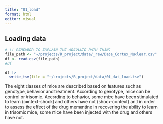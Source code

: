 ```yaml
---
title: "01_load"
format: html
editor: visual
---
```


## Loading data

```r
# !! REMEMBER TO EXPLAIN THE ABSOLUTE PATH THING
file_path <- "~/projects/R_project/data/_raw/Data_Cortex_Nuclear.csv" 
df <- read.csv(file_path)
#df
```

```r
df |>
  write_tsv(file = "~/projects/R_project/data/01_dat_load.tsv")
```

The eight classes of mice are described based on features such as genotype, behavior and treatment. According to genotype, mice can be control or trisomic. According to behavior, some mice have been stimulated to learn (context-shock) and others have not (shock-context) and in order to assess the effect of the drug memantine in recovering the ability to learn in trisomic mice, some mice have been injected with the drug and others have not.
